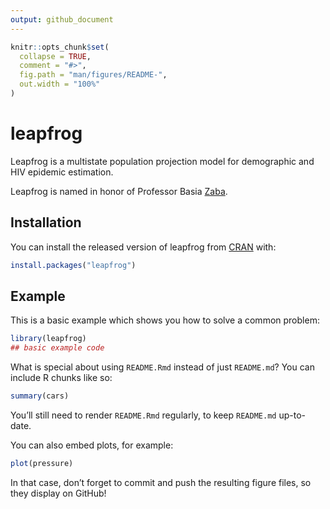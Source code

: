 ```yaml
---
output: github_document
---
```


<!-- README.md is generated from README.Rmd. Please edit that file -->

```r
knitr::opts_chunk$set(
  collapse = TRUE,
  comment = "#>",
  fig.path = "man/figures/README-",
  out.width = "100%"
)
```
# leapfrog

<!-- badges: start -->
<!-- badges: end -->

Leapfrog is a multistate population projection model for demographic and HIV epidemic estimation.

Leapfrog is named in honor of Professor Basia [Zaba](https://translate.google.co.uk/#view=home&op=translate&sl=pl&tl=en&text=%C5%BBaba).

## Installation

You can install the released version of leapfrog from [CRAN](https://CRAN.R-project.org) with:

``` r
install.packages("leapfrog")
```

## Example

This is a basic example which shows you how to solve a common problem:

```r
library(leapfrog)
## basic example code
```

What is special about using `README.Rmd` instead of just `README.md`? You can include R chunks like so:

```r
summary(cars)
```

You'll still need to render `README.Rmd` regularly, to keep `README.md` up-to-date.

You can also embed plots, for example:

```r
plot(pressure)
```

In that case, don't forget to commit and push the resulting figure files, so they display on GitHub!
